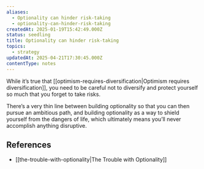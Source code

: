 ```yaml
---
aliases:
  - Optionality can hinder risk-taking
  - optionality-can-hinder-risk-taking
createdAt: 2025-01-19T15:42:49.000Z
status: seedling
title: Optionality can hinder risk-taking
topics:
  - strategy
updatedAt: 2025-04-21T17:30:45.000Z
contentType: notes
---
```

While it’s true that [[optimism-requires-diversification|Optimism requires diversification]], you need to be careful not to diversify and protect yourself so much that you forget to take risks.

There’s a very thin line between building optionality so that you can then pursue an ambitious path, and building optionality as a way to shield yourself from the dangers of life, which ultimately means you’ll never accomplish anything disruptive.

## References

- [[the-trouble-with-optionality|The Trouble with Optionality]]

